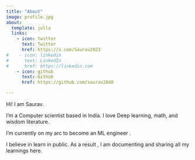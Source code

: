 ```yaml
---
title: "About"
image: profile.jpg
about:
  template: jolla
  links:
    - icon: twitter
      text: Twitter
      href: https://x.com/Saurav2023
#    - icon: linkedin
#      text: LinkedIn
#      href: https://linkedin.com
    - icon: github
      text: Github
      href: https://github.com/saurav2040

---
```


<style>
body {
    background-image: url('background.jpg');
    background-size: cover;
    background-position: center;
    background-repeat: no-repeat;
    background-attachment: fixed;
}

/* Optional: Add overlay for better text readability */
.quarto-container {
    background-color: rgba(260, 260, 260, 0.79);
    border-radius: 10px;
    padding: 20px;
    margin: 20px auto;
}
</style>



Hi! I am Saurav.

I'm a Computer scientist based in India. I love Deep learning, math, and wisdom literature.

I'm currently on my arc to become an ML engineer .

I believe in learn in public. As a result , I am documenting and sharing all my learnings here.
